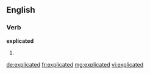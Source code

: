==English==

===Verb===
'''explicated'''

# {{past of|[[explicate]]}}

[[de:explicated]]
[[fr:explicated]]
[[mg:explicated]]
[[vi:explicated]]